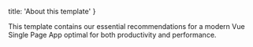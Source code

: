 
  title: 'About this template'
}


This template contains our essential recommendations for a modern Vue Single Page App optimal for both 
productivity and performance.

<Include src="features.md" />